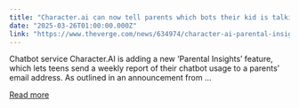 ```yaml
---
title: "Character.ai can now tell parents which bots their kid is talking to"
date: "2025-03-26T01:00:00.000Z"
link: "https://www.theverge.com/news/634974/character-ai-parental-insights-chatbot-report-kids"
---
```


Chatbot service Character.AI is adding a new ‘Parental Insights’ feature, which lets teens send a weekly report of their chatbot usage to a parents’ email address. As outlined in an announcement from ...

[Read more](https://www.theverge.com/news/634974/character-ai-parental-insights-chatbot-report-kids)

